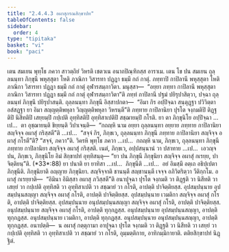 ```yaml
---
title: "2.4.4.3 อผาสุกรณสิกฺขาปท"
tableOfContents: false
sidebar:
  order: 4
type: "tipitaka"
basket: "vi"
book: "paci"
---
```



<DynamicBreadcrumb />

<Division number="941" book="paci">

<Paragraph number="2901" book="paci">
เตน สมเยน พุทฺโธ ภควา สาวตฺถิยํ วิหรติ เชตวเน อนาถปิณฺฑิกสฺส อาราเม. เตน โข ปน สมเยน ถุลฺลนนฺทา ภิกฺขุนี พหุสฺสุตา โหติ ภาณิกา วิสารทา ปฏฺฏา ธมฺมึ กถํ กาตุํ. ภทฺทาปิ กาปิลานี พหุสฺสุตา โหติ ภาณิกา วิสารทา ปฏฺฏา ธมฺมึ กถํ กาตุํ อุฬารสมฺภาวิตา. มนุสฺสา—  “อยฺยา ภทฺทา กาปิลานี พหุสฺสุตา ภาณิกา วิสารทา ปฏฺฏา ธมฺมึ กถํ กาตุํ อุฬารสมฺภาวิตา”ติ ภทฺทํ กาปิลานึ ปฐมํ ปยิรุปาสิตฺวา, ปจฺฉา ถุลฺลนนฺทํ ภิกฺขุนึ ปยิรุปาสนฺติ. ถุลฺลนนฺทา ภิกฺขุนี อิสฺสาปกตา—  “อิมา กิร อปฺปิจฺฉา สนฺตุฏฺฐา ปวิวิตฺตา อสํสฏฺฐา ยา อิมา สญฺญตฺติพหุลา วิญฺญตฺติพหุลา วิหรนฺตี”ติ ภทฺทาย กาปิลานิยา ปุรโต จงฺกมติปิ ติฏฺฐติปิ นิสีทติปิ เสยฺยมฺปิ กปฺเปติ อุทฺทิสติปิ อุทฺทิสาเปติปิ สชฺฌายมฺปิ กโรติ.
</Paragraph>

<Paragraph number="2902" book="paci">
ยา ตา ภิกฺขุนิโย อปฺปิจฺฉา …เป…  ตา อุชฺฌายนฺติ ขิยฺยนฺติ วิปาเจนฺติ—  “กถญฺหิ นาม อยฺยา ถุลฺลนนฺทา อยฺยาย ภทฺทาย กาปิลานิยา สญฺจิจฺจ อผาสุํ กริสฺสตี”ติ …เป…  “สจฺจํ กิร, ภิกฺขเว, ถุลฺลนนฺทา ภิกฺขุนี ภทฺทาย กาปิลานิยา สญฺจิจฺจ อผาสุํ กโรตี”ติ? “สจฺจํ, ภควา”ติ. วิครหิ พุทฺโธ ภควา …เป…  กถญฺหิ นาม, ภิกฺขเว, ถุลฺลนนฺทา ภิกฺขุนี ภทฺทาย กาปิลานิยา สญฺจิจฺจ อผาสุํ กริสฺสติ. เนตํ, ภิกฺขเว, อปฺปสนฺนานํ วา ปสาทาย …เป…  เอวญฺจ ปน, ภิกฺขเว, ภิกฺขุนิโย อิมํ สิกฺขาปทํ อุทฺทิสนฺตุ—
</Paragraph>

</Division>
<Division number="942" book="paci">

<Paragraph number="2903" book="paci">
<Emphasis>“ยา ปน ภิกฺขุนี ภิกฺขุนิยา สญฺจิจฺจ อผาสุํ กเรยฺย, ปาจิตฺติยนฺ”</Emphasis>ติ. (*33*:<Emphasis>88</Emphasis>)
</Paragraph>

</Division>
<Division number="943" book="paci">

<Paragraph number="2904" book="paci">
<Emphasis>ยา ปนา</Emphasis>ติ ยา ยาทิสา …เป…  <Emphasis>ภิกฺขุนี</Emphasis>ติ …เป…  อยํ อิมสฺมึ อตฺเถ อธิปฺเปตา ภิกฺขุนีติ.
</Paragraph>

<Paragraph number="2905" book="paci">
<Emphasis>ภิกฺขุนิยา</Emphasis>ติ อญฺญาย ภิกฺขุนิยา.
</Paragraph>

<Paragraph number="2906" book="paci">
<Emphasis>สญฺจิจฺจา</Emphasis>ติ ชานนฺตี สญฺชานนฺตี เจจฺจ อภิวิตริตฺวา วีติกฺกโม.
</Paragraph>

<Paragraph number="2907" book="paci">
<Emphasis>อผาสุํ กเรยฺยา</Emphasis>ติ—  “อิมินา อิมิสฺสา อผาสุ ภวิสฺสตี”ติ อนาปุจฺฉา ปุรโต จงฺกมติ วา ติฏฺฐติ วา นิสีทติ วา เสยฺยํ วา กปฺเปติ อุทฺทิสติ วา อุทฺทิสาเปติ วา สชฺฌายํ วา กโรติ, อาปตฺติ ปาจิตฺติยสฺส.
</Paragraph>

</Division>
<Division number="944" book="paci">

<Paragraph number="2908" book="paci">
อุปสมฺปนฺนาย อุปสมฺปนฺนสญฺญา สญฺจิจฺจ อผาสุํ กโรติ, อาปตฺติ ปาจิตฺติยสฺส. อุปสมฺปนฺนาย เวมติกา สญฺจิจฺจ อผาสุํ กโรติ, อาปตฺติ ปาจิตฺติยสฺส. อุปสมฺปนฺนาย อนุปสมฺปนฺนสญฺญา สญฺจิจฺจ อผาสุํ กโรติ, อาปตฺติ ปาจิตฺติยสฺส.
</Paragraph>

<Paragraph number="2909" book="paci">
อนุปสมฺปนฺนาย สญฺจิจฺจ อผาสุํ กโรติ, อาปตฺติ ทุกฺกฏสฺส. อนุปสมฺปนฺนาย อุปสมฺปนฺนสญฺญา, อาปตฺติ ทุกฺกฏสฺส. อนุปสมฺปนฺนาย เวมติกา, อาปตฺติ ทุกฺกฏสฺส. อนุปสมฺปนฺนาย อนุปสมฺปนฺนสญฺญา, อาปตฺติ ทุกฺกฏสฺส.
</Paragraph>

</Division>
<Division number="945" book="paci">

<Paragraph number="2910" book="paci">
อนาปตฺติ—  น อผาสุํ กตฺตุกามา อาปุจฺฉา ปุรโต จงฺกมติ วา ติฏฺฐติ วา นิสีทติ วา เสยฺยํ วา กปฺเปติ อุทฺทิสติ วา อุทฺทิสาเปติ วา สชฺฌายํ วา กโรติ, อุมฺมตฺติกาย, อาทิกมฺมิกายาติ.

</Paragraph>
</Division>

<Paragraph number="2911" type="center" book="paci">
ตติยสิกฺขาปทํ นิฏฺฐิตํ.
</Paragraph>